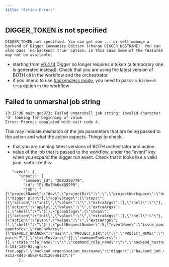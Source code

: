 ```yaml
---
title: "Action Errors"
---
```


## DIGGER_TOKEN is not specified

```
DIGGER_TOKEN not specified. You can get one ... or self-manage a backend of Digger Community Edition (change DIGGER_HOSTNAME). You can also pass 'no-backend: true' option; in this case some of the features may not be available.
```

- starting from [v0.4.14](https://github.com/diggerhq/digger/releases/tag/v0.4.14) Digger no longer requires a token (a temporary one is generated instead). Check that you are using the latest version of BOTH cli in the workflow and the orchestrator.
- if you intend to use [backendless mode](/howto/backendless-mode), you need to pass `no-backend: true` option in the workflow

## Failed to unmarshal job string

```
13:17:30 main.go:973: Failed unmarshall job string: invalid character 'd' looking for beginning of value
Error: Process completed with exit code 4.
```

This may indicate mismatch of the job parameters that are being passed to the action and what the action expects.
Things to check:

- that you are running latest versions of BOTH orchestrator and action
- value of the job that is passed to the workflow, under the “event” key when you expand the digger run event. Check that it looks like a valid json, smth like this:

```
   "event": {
      "inputs": {
        "comment_id": "2083250779",
        "id": "EiUBxZHh0qXQ92PR",
        "job": "{\"projectName\":\"dev\",\"projectDir\":\".\",\"projectWorkspace\":\"default\",\"terragrunt\":false,\"commands\":[\"digger plan\"],\"applyStage\":{\"steps\":[{\"action\":\"init\",\"value\":\"\",\"extraArgs\":[],\"shell\":\"\"},{\"action\":\"apply\",\"value\":\"\",\"extraArgs\":[],\"shell\":\"\"}]},\"planStage\":{\"steps\":[{\"action\":\"init\",\"value\":\"\",\"extraArgs\":[],\"shell\":\"\"},{\"action\":\"plan\",\"value\":\"\",\"extraArgs\":[],\"shell\":\"\"}]},\"pullRequestNumber\":9,\"eventName\":\"issue_comment\",\"requestedBy\":\"motatoes\",\"namespace\":\"diggerhq/demo-opentofu\",\"runEnvVars\":{\"DEFAULT_BRANCH\":\"main\",\"PROJECT_DIR\":\".\",\"PROJECT_NAME\":\"dev\",\"PR_BRANCH\":\"motatoes-patch-7\"},\"stateEnvVars\":{},\"commandEnvVars\":{},\"state_role_name\":\"\",\"command_role_name\":\"\",\"backend_hostname\":\"https://c1db-5-151-139-93.ngrok-free.app\",\"backend_organisation_hostname\":\"digger\",\"backend_job_token\":\"cli:f4bfd7a5-ec11-4d43-ab88-93d12674e1d7\"}"
      },
```
